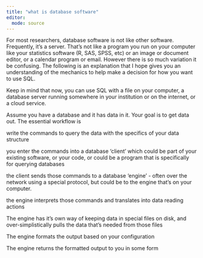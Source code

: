```yaml
---
title: "what is database software"
editor: 
  mode: source
---
```


For most researchers, database software is not like other software. Frequently, it's a server. That's not like a program you run on your computer like your statistics software (R, SAS, SPSS, etc) or an image or document editor, or a calendar program or email. However there is so much variation it be confusing. The following is an explanation that I hope gives you an understanding of the mechanics to help make a decision for how you want to use SQL.

Keep in mind that now, you can use SQL with a file on your computer, a database server running somewhere in your institution or on the internet, or a cloud service.

Assume you have a database and it has data in it. Your goal is to get data out. The essential workflow is

write the commands to query the data with the specifics of your data structure

you enter the commands into a database 'client' which could be part of your existing software, or your code, or could be a program that is specifically for querying databases

the client sends those commands to a database 'engine' - often over the network using a special protocol, but could be to the engine that's on your computer.

the engine interprets those commands and translates into data reading actions

The engine has it's own way of keeping data in special files on disk, and over-simplistically pulls the data that's needed from those files

The engine formats the output based on your configuration

The engine returns the formatted output to you in some form

